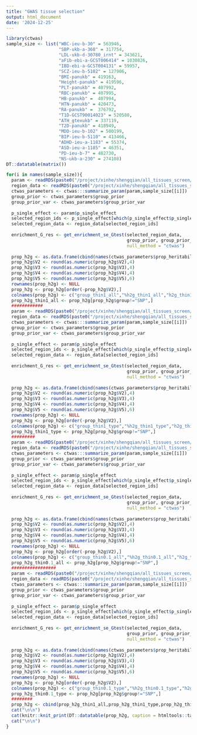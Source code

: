 ```yaml
---
title: "GWAS tissue selection"
output: html_document
date: '2024-12-25'
---
```


```r
library(ctwas)
sample_size <- list("WBC-ieu-b-30" = 563946,
                    "SBP-ukb-a-360" = 317754,
                    "LDL-ukb-d-30780_irnt" = 343621,
                    "aFib-ebi-a-GCST006414" = 1030826,
                    "IBD-ebi-a-GCST004131" = 59957,
                    "SCZ-ieu-b-5102" = 127906,
                    "BMI-panukb" = 419163,
                    "Height-panukb" = 419596,
                    "PLT-panukb" = 407992,
                    "RBC-panukb" = 407995,
                    "HB-panukb" =  407994,
                    "HTN-panukb" = 420473,
                    "RA-panukb" =  376792,
                    "T1D-GCST90014023" = 520580,
                    "ATH_gtexukb" = 337119,
                    "T2D-panukb" = 418949,
                    "MDD-ieu-b-102" = 500199,
                    "BIP-ieu-b-5110" = 413466,
                    "ADHD-ieu-a-1183" = 55374,
                    "ASD-ieu-a-1185" = 46351,
                    "PD-ieu-b-7" = 482730,
                    "NS-ukb-a-230" = 274108)
DT::datatable(matrix())
```

```r
for(i in names(sample_size)){
  param <- readRDS(paste0("/project/xinhe/shengqian/all_tissues_screen/results_E_thin1_shared_all/",i,"/",i,".thin1.shared_all.ctwas_null.param.RDS"))
  region_data <- readRDS(paste0("/project/xinhe/shengqian/all_tissues_screen/results_E_thin1_shared_all/",i,"/",i,".region_data.thin1.RDS"))
  ctwas_parameters <- ctwas:::summarize_param(param,sample_size[[i]])
  group_prior <- ctwas_parameters$group_prior
  group_prior_var <- ctwas_parameters$group_prior_var
  
  p_single_effect <- param$p_single_effect
  selected_region_ids <- p_single_effect[which(p_single_effect$p_single_effect >= 0.8),"region_id"]
  selected_region_data <- region_data[selected_region_ids]
  
  enrichment_G_res <- get_enrichment_se_Gtest(selected_region_data, 
                                              group_prior, group_prior_var, 
                                              null_method = "ctwas")
  
  prop_h2g <- as.data.frame(cbind(names(ctwas_parameters$prop_heritability),ctwas_parameters$prop_heritability,ctwas_parameters$group_pve, c(enrichment_G_res$enrichment,1), c(enrichment_G_res$p.value,1)))
  prop_h2g$V2 <- round(as.numeric(prop_h2g$V2),4)
  prop_h2g$V3 <- round(as.numeric(prop_h2g$V3),4)
  prop_h2g$V4 <- round(as.numeric(prop_h2g$V4),4)
  prop_h2g$V5 <- round(as.numeric(prop_h2g$V5),6)
  rownames(prop_h2g) <- NULL
  prop_h2g <- prop_h2g[order(-prop_h2g$V2),]
  colnames(prop_h2g) <- c("group_thin1_all","%h2g_thin1_all","h2g_thin1_all","enrichment_thin1_all","pvalue_thin1_all")
  prop_h2g_thin1_all <- prop_h2g[prop_h2g$group!="SNP",]
  ############
  param <- readRDS(paste0("/project/xinhe/shengqian/all_tissues_screen/results_E_thin1_shared_type/",i,"/",i,".thin1.shared_type.ctwas_null.param.RDS"))
  region_data <- readRDS(paste0("/project/xinhe/shengqian/all_tissues_screen/results_E_thin1_shared_type/",i,"/",i,".region_data.thin1.RDS"))
  ctwas_parameters <- ctwas:::summarize_param(param,sample_size[[i]])
  group_prior <- ctwas_parameters$group_prior
  group_prior_var <- ctwas_parameters$group_prior_var
  
  p_single_effect <- param$p_single_effect
  selected_region_ids <- p_single_effect[which(p_single_effect$p_single_effect >= 0.8),"region_id"]
  selected_region_data <- region_data[selected_region_ids]
  
  enrichment_G_res <- get_enrichment_se_Gtest(selected_region_data, 
                                              group_prior, group_prior_var, 
                                              null_method = "ctwas")
  
  prop_h2g <- as.data.frame(cbind(names(ctwas_parameters$prop_heritability),ctwas_parameters$prop_heritability,ctwas_parameters$group_pve, c(enrichment_G_res$enrichment,1), c(enrichment_G_res$p.value,1)))
  prop_h2g$V2 <- round(as.numeric(prop_h2g$V2),4)
  prop_h2g$V3 <- round(as.numeric(prop_h2g$V3),4)
  prop_h2g$V4 <- round(as.numeric(prop_h2g$V4),4)
  prop_h2g$V5 <- round(as.numeric(prop_h2g$V5),6)
  rownames(prop_h2g) <- NULL
  prop_h2g <- prop_h2g[order(-prop_h2g$V2),]
  colnames(prop_h2g) <- c("group_thin1_type","%h2g_thin1_type","h2g_thin1_type","enrichment_thin1_type","pvalue_thin1_type")
  prop_h2g_thin1_type <- prop_h2g[prop_h2g$group!="SNP",]
  #########
  param <- readRDS(paste0("/project/xinhe/shengqian/all_tissues_screen/results_E_thin0.1_shared_all/",i,"/",i,".thin0.1.shared_all.ctwas_null.param.RDS"))
  region_data <- readRDS(paste0("/project/xinhe/shengqian/all_tissues_screen/results_E_thin0.1_shared_all/",i,"/",i,".region_data.thin0.1.RDS"))
  ctwas_parameters <- ctwas:::summarize_param(param,sample_size[[i]])
  group_prior <- ctwas_parameters$group_prior
  group_prior_var <- ctwas_parameters$group_prior_var
  
  p_single_effect <- param$p_single_effect
  selected_region_ids <- p_single_effect[which(p_single_effect$p_single_effect >= 0.8),"region_id"]
  selected_region_data <- region_data[selected_region_ids]
  
  enrichment_G_res <- get_enrichment_se_Gtest(selected_region_data, 
                                              group_prior, group_prior_var, 
                                              null_method = "ctwas")
  
  prop_h2g <- as.data.frame(cbind(names(ctwas_parameters$prop_heritability),ctwas_parameters$prop_heritability,ctwas_parameters$group_pve, c(enrichment_G_res$enrichment,1), c(enrichment_G_res$p.value,1)))
  prop_h2g$V2 <- round(as.numeric(prop_h2g$V2),4)
  prop_h2g$V3 <- round(as.numeric(prop_h2g$V3),4)
  prop_h2g$V4 <- round(as.numeric(prop_h2g$V4),4)
  prop_h2g$V5 <- round(as.numeric(prop_h2g$V5),6)
  rownames(prop_h2g) <- NULL
  prop_h2g <- prop_h2g[order(-prop_h2g$V2),]
  colnames(prop_h2g) <- c("group_thin0.1_all","%h2g_thin0.1_all","h2g_thin0.1_all","enrichment_thin0.1_all","pvalue_thin0.1_all")
  prop_h2g_thin0.1_all <- prop_h2g[prop_h2g$group!="SNP",]
  #################
  param <- readRDS(paste0("/project/xinhe/shengqian/all_tissues_screen/results_E_thin0.1_shared_type/",i,"/",i,".thin0.1.shared_type.ctwas_null.param.RDS"))
  region_data <- readRDS(paste0("/project/xinhe/shengqian/all_tissues_screen/results_E_thin0.1_shared_type/",i,"/",i,".region_data.thin0.1.RDS"))
  ctwas_parameters <- ctwas:::summarize_param(param,sample_size[[i]])
  group_prior <- ctwas_parameters$group_prior
  group_prior_var <- ctwas_parameters$group_prior_var
  
  p_single_effect <- param$p_single_effect
  selected_region_ids <- p_single_effect[which(p_single_effect$p_single_effect >= 0.8),"region_id"]
  selected_region_data <- region_data[selected_region_ids]
  
  enrichment_G_res <- get_enrichment_se_Gtest(selected_region_data, 
                                              group_prior, group_prior_var, 
                                              null_method = "ctwas")
  
  prop_h2g <- as.data.frame(cbind(names(ctwas_parameters$prop_heritability),ctwas_parameters$prop_heritability,ctwas_parameters$group_pve, c(enrichment_G_res$enrichment,1), c(enrichment_G_res$p.value,1)))
  prop_h2g$V2 <- round(as.numeric(prop_h2g$V2),4)
  prop_h2g$V3 <- round(as.numeric(prop_h2g$V3),4)
  prop_h2g$V4 <- round(as.numeric(prop_h2g$V4),4)
  prop_h2g$V5 <- round(as.numeric(prop_h2g$V5),6)
  rownames(prop_h2g) <- NULL
  prop_h2g <- prop_h2g[order(-prop_h2g$V2),]
  colnames(prop_h2g) <- c("group_thin0.1_type","%h2g_thin0.1_type","h2g_thin0.1_type","enrichment_thin0.1_type","pvalue_thin0.1_type")
  prop_h2g_thin0.1_type <- prop_h2g[prop_h2g$group!="SNP",]
  ########
  prop_h2g <- cbind(prop_h2g_thin1_all,prop_h2g_thin1_type,prop_h2g_thin0.1_all,prop_h2g_thin1_type)
  cat("\n\n")
  cat(knitr::knit_print(DT::datatable(prop_h2g, caption = htmltools::tags$caption( style = 'font-size: 40px; caption-side: topleft; text-align = left; color:black;',i),options = list(pageLength = 5))))
  cat("\n\n")
}
```

